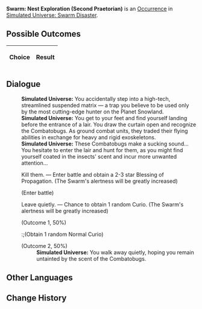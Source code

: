 {{Simulated Universe Event Infobox
|title         = Swarm: Nest Exploration (Second Praetorian)
|image         = Random Event 4.png
|type          =
|domains_su    = 
|domains_ext   = 
|domains_swarm = Swarm
|domains_gng   = 
|requirements  =
|prev          = {{tx}}
|next          = {{tx}}
|indexRewards  =
|characters    = 
}}
'''Swarm: Nest Exploration (Second Praetorian)''' is an [[Simulated Universe/Occurrence|Occurrence]] in [[Simulated Universe: Swarm Disaster]].

==Possible Outcomes==
{| class="article-table"
!Choice
!Result

|}

<!--
==Gameplay Notes==

-->
==Dialogue==
{{Dialogue Start}}
:'''Simulated Universe:''' You accidentally step into a high-tech, streamlined suspended matrix &mdash; a trap you believe to be used only by the most cutting-edge hunter on the Planet Snowland.
:'''Simulated Universe:''' You get to your feet and find yourself landing before the entrance of a lair. You draw the curtain open and recognize the Combatobugs. As ground combat units, they traded their flying abilities in exchange for heavy and rigid exoskeletons.
:'''Simulated Universe:''' These Combatobugs make a sucking sound... You hesitate to enter the lair and hunt for them, as you might find yourself coated in the insects' scent and incur more unwanted attention...
:{{DIcon|Star}} Kill them. &mdash; Enter battle and obtain a 2-3 star Blessing of Propagation. (The Swarm's alertness will be greatly increased)
:;(Enter battle)
::{{Enemy List|Lesser Sting*1/;Juvenile Sting*2/}}
:{{DIcon|Star}} Leave quietly. &mdash; Chance to obtain 1 random Curio. (The Swarm's alertness will be greatly increased)
:;(Outcome 1, 50%)
::;(Obtain 1 random Normal Curio)
:;(Outcome 2, 50%)
::'''Simulated Universe:''' You walk away quietly, hoping you remain untainted by the scent of the Combatobugs.
{{Dialogue End}}

==Other Languages==
{{Other Languages
|en    = Swarm: Nest Exploration (Second Praetorian)
|zhs   = 虫潮•虫巢探险（二级卫戍）
|zht   = 蟲潮•蟲巢探險（二級衛戍）
|ja    = {{Rubi|虫|むし}}の{{Rubi|潮|しお}}・{{Rubi|虫|むし}}の{{Rubi|巣|す}}{{Rubi|探険|たんけん}}（{{Rubi|二級守備|にきゅうしゅび}}）
|ko    = 곤충 파도•곤충집 탐험(2급 경비)
|es    = Enjambre: Exploración del nido (segundo pretoriano)
|fr    = Exploration du nid de l'Essaim (deuxième prétorien)
|ru    = Жужжание: Экспедиция по гнезду (гарнизон ур. 2)
|th    = คลื่นแมลง: สำรวจรังแมลง (กองกำลังระดับ 2)
|vi    = Côn Trùng - Khám Phá Ổ Côn Trùng (Cảnh Vệ Cấp 2)
|de    = Der Schwarm: Nesterkundung (Garnisonsstufe 2)
|id    = Swarm: Eksplorasi Sarang Serangga (Garnisun Tingkat 2)
|pt    = Enxame: Exploração de Ninho (Segundo Pretoriano)
}}

==Change History==
{{Change History|1.0}}
